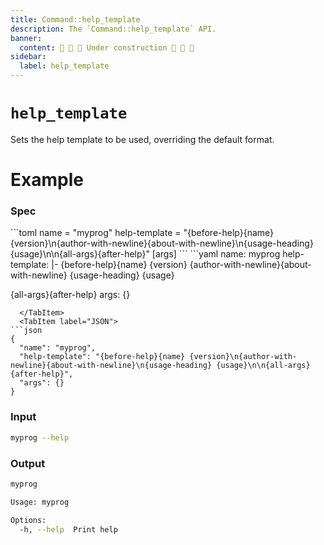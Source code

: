 ```yaml
---
title: Command::help_template
description: The `Command::help_template` API.
banner:
  content: 🚧 🚧 🚧 Under construction 🚧 🚧 🚧
sidebar:
  label: help_template
---
```



# `help_template` <LinkButton href="https://docs.rs/clap/latest/clap/struct.Command.html#method.help_template" icon="open-book" variant="minimal"></LinkButton>

<Badge text="since 0.1.0" size="small" />

Sets the help template to be used, overriding the default format.

# Example

### Spec

<Tabs syncKey="format">
  <TabItem label="TOML">
```toml
name = "myprog"
help-template = "{before-help}{name} {version}\n{author-with-newline}{about-with-newline}\n{usage-heading} {usage}\n\n{all-args}{after-help}"
[args]
```
  </TabItem>
  <TabItem label="YAML">
```yaml
name: myprog
help-template: |-
  {before-help}{name} {version}
  {author-with-newline}{about-with-newline}
  {usage-heading} {usage}

  {all-args}{after-help}
args: {}
```
  </TabItem>
  <TabItem label="JSON">
```json
{
  "name": "myprog",
  "help-template": "{before-help}{name} {version}\n{author-with-newline}{about-with-newline}\n{usage-heading} {usage}\n\n{all-args}{after-help}",
  "args": {}
}
```
  </TabItem>
</Tabs>

### Input

```bash
myprog --help
```

### Output

```bash
myprog 

Usage: myprog

Options:
  -h, --help  Print help
```
